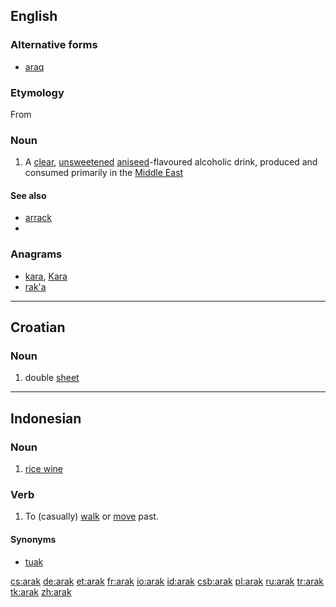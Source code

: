 ==English==

===Alternative forms===
* [[araq]]

===Etymology===

From {{etyl|ar}} {{term|lang=ar|sc=Arab|عرق}}

===Noun===
{{en-noun|-}}

# A [[clear]], [[unsweetened]] [[aniseed]]-flavoured alcoholic drink, produced and consumed primarily in the [[Middle East]]

====See also====
* [[arrack]]
* {{pedialite|Arak (distilled beverage)}}

===Anagrams===
* [[kara#English|kara]], [[Kara#English|Kara]]
* [[rak'a#English|rak'a]]

----

==Croatian==

===Noun===
{{hr-noun|m}}

# double [[sheet]]

----

==Indonesian==

===Noun===
{{infl|id|noun}}

# [[rice wine]]

===Verb===
{{infl|id|verb}}

# To (casually) [[walk]] or [[move]] past.

====Synonyms====
* [[tuak]]

[[cs:arak]]
[[de:arak]]
[[et:arak]]
[[fr:arak]]
[[io:arak]]
[[id:arak]]
[[csb:arak]]
[[pl:arak]]
[[ru:arak]]
[[tr:arak]]
[[tk:arak]]
[[zh:arak]]